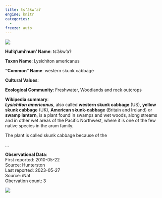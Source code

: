 ```yaml
---
title: ts’ákw’aʔ
engine: knitr
categories:
  - 
freeze: auto
---
```

![](https://static.inaturalist.org/photos/107900/medium.jpg){fig-alt="ts’ákw’aʔ - western skunk cabbage"}

**Hul'q'umi'num' Name**: ts’ákw’aʔ

**Taxon Name**: Lysichiton americanus

**"Common" Name**: western skunk cabbage

**Cultural Values**:  

::: {layout-nrow=1 style="width:60%"}

:::

**Ecological Community**: Freshwater, Woodlands and rock outcrops

**Wikipedia summary**:  
<i><b>Lysichiton americanus</b></i>, also called <b>western skunk cabbage</b> (US), <b>yellow skunk cabbage</b> (UK), <b>American skunk-cabbage</b> (Britain and Ireland) or <b>swamp lantern</b>, is a plant found in swamps and wet woods, along streams and in other wet areas of the Pacific Northwest, where it is one of the few native species in the arum family.
</p><p>The plant is called skunk cabbage because of the</p>...

**Observational Data**:   
First reported: 2010-05-22  
Source: Hunterston  
Last reported: 2023-05-27  
Source: iNat  
Obervation count: 3

![](community_dist.png)
